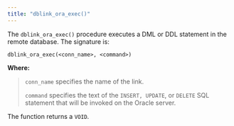 ```yaml
---
title: "dblink_ora_exec()"
---
```


<div id="dblink_ora_exec" class="registered_link"></div>


The `dblink_ora_exec()` procedure executes a DML or DDL statement in the remote database. The signature is:

``` text
dblink_ora_exec(<conn_name>, <command>)
```

**Where:**

> `conn_name` specifies the name of the link.
> 
> `command` specifies the text of the `INSERT, UPDATE`, or `DELETE` SQL statement that will be invoked on the Oracle server.

The function returns a `VOID`.
